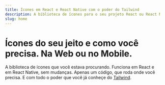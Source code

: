 ```yaml
---
title: Ícones em React e React Native com o poder do Tailwind
description: A biblioteca de ícones para o seu projeto React ou React Native, web ou mobile, personalizada usando as classes do Tailwind que você já conhece
slug: home
---
```


# Ícones do seu jeito e como você precisa. Na Web ou no Mobile.
A biblioteca de ícones que você estava procurando. Funciona em React e em React Native, sem mudanças. Apenas um código, que roda onde você precisa. E com todo o poder que você já conheçe do <a className="text-sky-500" href="https://tailwindcss.com">Tailwind</a>.

